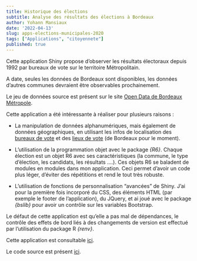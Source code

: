 ```yaml
---
title: Historique des élections
subtitle: Analyse des résultats des élections à Bordeaux
author: Yohann Mansiaux
date: '2022-04-13'
slug: apps-elections-municipales-2020
tags: ["Applications", "citoyennete"]
published: true
---
```


Cette application Shiny propose d'observer les résultats électoraux depuis 1992 par bureaux de vote sur le territoire Métropolitain.

A date, seules les données de Bordeaux sont disponibles, les données d'autres communes devraient être observables prochainement.

Le jeu de données source est présent sur le site <a href="https://opendata.bordeaux-metropole.fr/explore/dataset/el_resultat_a/information/" target="_blank" rel="noopener noreferrer" class="button">Open Data de Bordeaux Métropole</a>.

Cette application a été intéressante à réaliser pour plusieurs raisons :

* La manipulation de données alphanumériques, mais également de données géographiques, en utilisant les infos de localisation des <a href="https://opendata.bordeaux-metropole.fr/explore/dataset/el_bureauvote_s/information/" target="_blank" rel="noopener noreferrer" class="button">bureaux de vote</a> et des <a href="https://opendata.bordeaux-metropole.fr/explore/dataset/el_lieuvote_p/information/" target="_blank" rel="noopener noreferrer" class="button">lieux de vote</a> (de Bordeaux pour le moment).

* L'utilisation de la programmation objet avec le package _{R6}_. Chaque élection est un objet R6 avec ses caractéristiques (la commune, le type d'élection, les candidats, les résultats ....). Ces objets R6 se baladent de modules en modules dans mon application. Ceci permet d'avoir un code plus léger, d'éviter des répétitions et rend le tout très robuste.

* L'utilisation de fonctions de personnalisation "avancées" de Shiny. J'ai pour la première fois incorporé du CSS, des éléments HTML (par exemple le footer de l'application), du JQuery, et ai joué avec le package _{bslib}_ pour avoir un contrôle sur les variables Bootstrap.

Le défaut de cette application est qu'elle a pas mal de dépendances, le contrôle des effets de bord liés à des changements de version est effectué par l'utilisation du package R _{renv}_.

Cette application est consultable <a href="https://ymansiaux.shinyapps.io/elections/" target="_blank" rel="noopener noreferrer" class="button">ici</a>.


Le code source est présent <a href="https://github.com/ymansiaux/elections" target="_blank" rel="noopener noreferrer" class="button">ici</a>.
